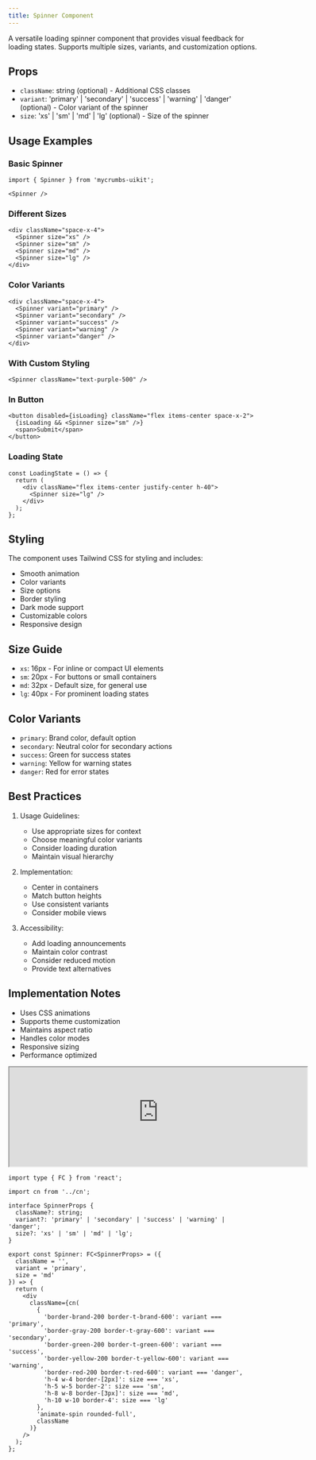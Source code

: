 ```yaml
---
title: Spinner Component
---
```


A versatile loading spinner component that provides visual feedback for loading states. Supports multiple sizes, variants, and customization options.

## Props

- `className`: string (optional) - Additional CSS classes
- `variant`: 'primary' | 'secondary' | 'success' | 'warning' | 'danger' (optional) - Color variant of the spinner
- `size`: 'xs' | 'sm' | 'md' | 'lg' (optional) - Size of the spinner

## Usage Examples

### Basic Spinner
```tsx
import { Spinner } from 'mycrumbs-uikit';

<Spinner />
```

### Different Sizes
```tsx
<div className="space-x-4">
  <Spinner size="xs" />
  <Spinner size="sm" />
  <Spinner size="md" />
  <Spinner size="lg" />
</div>
```

### Color Variants
```tsx
<div className="space-x-4">
  <Spinner variant="primary" />
  <Spinner variant="secondary" />
  <Spinner variant="success" />
  <Spinner variant="warning" />
  <Spinner variant="danger" />
</div>
```

### With Custom Styling
```tsx
<Spinner className="text-purple-500" />
```

### In Button
```tsx
<button disabled={isLoading} className="flex items-center space-x-2">
  {isLoading && <Spinner size="sm" />}
  <span>Submit</span>
</button>
```

### Loading State
```tsx
const LoadingState = () => {
  return (
    <div className="flex items-center justify-center h-40">
      <Spinner size="lg" />
    </div>
  );
};
```

## Styling

The component uses Tailwind CSS for styling and includes:
- Smooth animation
- Color variants
- Size options
- Border styling
- Dark mode support
- Customizable colors
- Responsive design

## Size Guide

- `xs`: 16px - For inline or compact UI elements
- `sm`: 20px - For buttons or small containers
- `md`: 32px - Default size, for general use
- `lg`: 40px - For prominent loading states

## Color Variants

- `primary`: Brand color, default option
- `secondary`: Neutral color for secondary actions
- `success`: Green for success states
- `warning`: Yellow for warning states
- `danger`: Red for error states

## Best Practices

1. Usage Guidelines:
   - Use appropriate sizes for context
   - Choose meaningful color variants
   - Consider loading duration
   - Maintain visual hierarchy

2. Implementation:
   - Center in containers
   - Match button heights
   - Use consistent variants
   - Consider mobile views

3. Accessibility:
   - Add loading announcements
   - Maintain color contrast
   - Consider reduced motion
   - Provide text alternatives

## Implementation Notes

- Uses CSS animations
- Supports theme customization
- Maintains aspect ratio
- Handles color modes
- Responsive sizing
- Performance optimized

<iframe 
  src="https://663a6564311e0ec20c42bab9-xlpxfwvbkd.chromatic.com/iframe.html?args=&id=components-spinner--template" 
  width="600" 
  height="200"
  className="flex rounded-xl"

></iframe>

```tsx
import type { FC } from 'react';

import cn from '../cn';

interface SpinnerProps {
  className?: string;
  variant?: 'primary' | 'secondary' | 'success' | 'warning' | 'danger';
  size?: 'xs' | 'sm' | 'md' | 'lg';
}

export const Spinner: FC<SpinnerProps> = ({
  className = '',
  variant = 'primary',
  size = 'md'
}) => {
  return (
    <div
      className={cn(
        {
          'border-brand-200 border-t-brand-600': variant === 'primary',
          'border-gray-200 border-t-gray-600': variant === 'secondary',
          'border-green-200 border-t-green-600': variant === 'success',
          'border-yellow-200 border-t-yellow-600': variant === 'warning',
          'border-red-200 border-t-red-600': variant === 'danger',
          'h-4 w-4 border-[2px]': size === 'xs',
          'h-5 w-5 border-2': size === 'sm',
          'h-8 w-8 border-[3px]': size === 'md',
          'h-10 w-10 border-4': size === 'lg'
        },
        'animate-spin rounded-full',
        className
      )}
    />
  );
};

